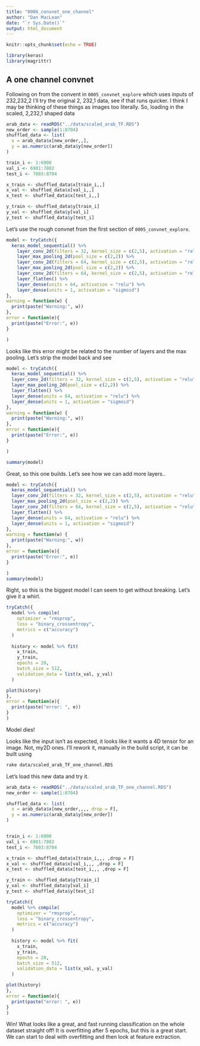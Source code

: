 ```yaml
---
title: "0006_convnet_one_channel"
author: "Dan MacLean"
date: "`r Sys.Date()`"
output: html_document
---
```


```r
knitr::opts_chunk$set(echo = TRUE)

library(keras)
library(magrittr)
```

## A one channel convnet

Following on from the convent in `0005_convnet_explore` which uses inputs of 232,232,2 I'll try the original 2, 232,1 data, see if that runs quicker. I think I may be thinking of these things as images too literally. So, loading in the scaled, 2,232,1 shaped data

```r
arab_data <- readRDS("../data/scaled_arab_TF.RDS")
new_order <- sample(1:8704)
shuffled_data <- list(
  x = arab_data$x[new_order,,],
  y = as.numeric(arab_data$y[new_order])
)

train_i <- 1:6900
val_i <- 6901:7802
test_i <- 7803:8704

x_train <- shuffled_data$x[train_i,,]
x_val <- shuffled_data$x[val_i,,]
x_test <- shuffled_data$x[test_i,,]

y_train <- shuffled_data$y[train_i]
y_val <- shuffled_data$y[val_i]
y_test <- shuffled_data$y[test_i]
```

Let's use the rough convnet from the first section of `0005_convnet_explore`. 


```r


model <- tryCatch({
  keras_model_sequential() %>%
    layer_conv_2d(filters = 32, kernel_size = c(2,5), activation = "relu", input_shape = c(2,232,1), padding = "same") %>%
    layer_max_pooling_2d(pool_size = c(2,2)) %>%
    layer_conv_2d(filters = 64, kernel_size = c(2,5), activation = "relu", padding = "same") %>%
    layer_max_pooling_2d(pool_size = c(2,2)) %>%  
    layer_conv_2d(filters = 64, kernel_size = c(2,5), activation = "relu",  padding = "same") %>%
    layer_flatten() %>%
    layer_dense(units = 64, activation = "relu") %>%
    layer_dense(units = 1, activation = "sigmoid")
},
warning = function(w) {
  print(paste("Warning:", w))
}, 
error = function(e){
  print(paste("Error:", e))
}

)
```

Looks like this error might be related to the number of layers and the max pooling. Let's strip the model back and see


```r
model <- tryCatch({
  keras_model_sequential() %>%
  layer_conv_2d(filters = 32, kernel_size = c(2,5), activation = "relu", input_shape = c(2,232,1), padding = "same") %>%
  layer_max_pooling_2d(pool_size = c(2,2)) %>%
  layer_flatten() %>%
  layer_dense(units = 64, activation = "relu") %>%
  layer_dense(units = 1, activation = "sigmoid")
},
warning = function(w) {
  print(paste("Warning:", w))
}, 
error = function(e){
  print(paste("Error:", e))
}

)

summary(model)
```

Great, so this one builds. Let's see how we can add more layers.. 

```r
model <- tryCatch({
  keras_model_sequential() %>%
  layer_conv_2d(filters = 32, kernel_size = c(2,5), activation = "relu", input_shape = c(2,232,1), padding = "same") %>%
  layer_max_pooling_2d(pool_size = c(2,2)) %>%
  layer_conv_2d(filters = 64, kernel_size = c(2,5), activation = "relu", padding = "same") %>%
  layer_flatten() %>%
  layer_dense(units = 64, activation = "relu") %>%
  layer_dense(units = 1, activation = "sigmoid")
},
warning = function(w) {
  print(paste("Warning:", w))
}, 
error = function(e){
  print(paste("Error:", e))
}

)
summary(model)
```

Right, so this is the biggest model I can seem to get without breaking. Let's give it a whirl.

```r
tryCatch({
  model %>% compile(
    optimizer = "rmsprop",
    loss = "binary_crossentropy",
    metrics = c("accuracy")
  )
  
  history <- model %>% fit(
    x_train,
    y_train,
    epochs = 20,
    batch_size = 512, 
    validation_data = list(x_val, y_val)
  )

plot(history)
},
error = function(e){
  print(paste("error: ", e))
}
)
```

Model dies! 

Looks like the input isn't as expected, it looks like it wants a 4D tensor for an image. Not, my2D ones. I'll rework it, manually in the build script, it can be built using

```bash
rake data/scaled_arab_TF_one_channel.RDS
```

Let's load this new data and try it.

```r
arab_data <- readRDS("../data/scaled_arab_TF_one_channel.RDS")
new_order <- sample(1:8704)

shuffled_data <- list(
  x = arab_data$x[new_order,,,, drop = F],
  y = as.numeric(arab_data$y[new_order])
)


train_i <- 1:6900
val_i <- 6901:7802
test_i <- 7803:8704

x_train <- shuffled_data$x[train_i,,, ,drop = F]
x_val <- shuffled_data$x[val_i,,, ,drop = F]
x_test <- shuffled_data$x[test_i,,, ,drop = F]

y_train <- shuffled_data$y[train_i]
y_val <- shuffled_data$y[val_i]
y_test <- shuffled_data$y[test_i]

tryCatch({
  model %>% compile(
    optimizer = "rmsprop",
    loss = "binary_crossentropy",
    metrics = c("accuracy")
  )
  
  history <- model %>% fit(
    x_train,
    y_train,
    epochs = 20,
    batch_size = 512, 
    validation_data = list(x_val, y_val)
  )

plot(history)
},
error = function(e){
  print(paste("error: ", e))
}
)

```

Win! What looks like a great, and fast running classification on the whole dataset straight off! It is overfitting after 5 epochs, but this is a great start. We can start to deal with overfitting and then look at feature extraction. 